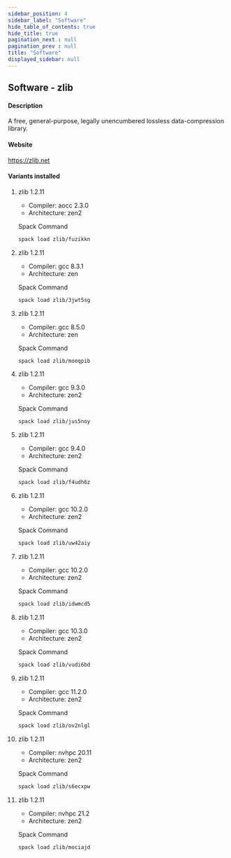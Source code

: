 ```yaml
---
sidebar_position: 4
sidebar_label: "Software"
hide_table_of_contents: true
hide_title: true
pagination_next : null
pagination_prev : null
title: "Software"
displayed_sidebar: null
---
```


## Software - zlib


#### Description
A free, general-purpose, legally unencumbered lossless data-compression library.

#### Website
https://zlib.net

#### Variants installed

1. zlib 1.2.11

    - Compiler: aocc 2.3.0
    - Architecture: zen2

    Spack Command
    ```bash
    spack load zlib/fuzikkn
    ```

2. zlib 1.2.11

    - Compiler: gcc 8.3.1
    - Architecture: zen

    Spack Command
    ```bash
    spack load zlib/3jwt5sg
    ```

3. zlib 1.2.11

    - Compiler: gcc 8.5.0
    - Architecture: zen

    Spack Command
    ```bash
    spack load zlib/moeqpib
    ```

4. zlib 1.2.11

    - Compiler: gcc 9.3.0
    - Architecture: zen2

    Spack Command
    ```bash
    spack load zlib/jus5noy
    ```

5. zlib 1.2.11

    - Compiler: gcc 9.4.0
    - Architecture: zen2

    Spack Command
    ```bash
    spack load zlib/f4udh6z
    ```

6. zlib 1.2.11

    - Compiler: gcc 10.2.0
    - Architecture: zen2

    Spack Command
    ```bash
    spack load zlib/uw42aiy
    ```

7. zlib 1.2.11

    - Compiler: gcc 10.2.0
    - Architecture: zen2

    Spack Command
    ```bash
    spack load zlib/idwmcd5
    ```

8. zlib 1.2.11

    - Compiler: gcc 10.3.0
    - Architecture: zen2

    Spack Command
    ```bash
    spack load zlib/vudi6bd
    ```

9. zlib 1.2.11

    - Compiler: gcc 11.2.0
    - Architecture: zen2

    Spack Command
    ```bash
    spack load zlib/ov2nlgl
    ```

10. zlib 1.2.11

    - Compiler: nvhpc 20.11
    - Architecture: zen2

    Spack Command
    ```bash
    spack load zlib/s6ecxpw
    ```

11. zlib 1.2.11

    - Compiler: nvhpc 21.2
    - Architecture: zen2

    Spack Command
    ```bash
    spack load zlib/mociajd
    ```
